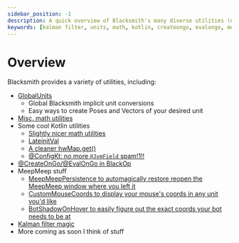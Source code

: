 ```yaml
---
sidebar_position: -1
description: A quick overview of Blacksmith's many diverse utilities (not fully updated)
keywords: [kalman filter, units, math, kotlin, createongo, evalongo, meepmeep]
---
```


# Overview

Blacksmith provides a variety of utilities, including:
 - [GlobalUnits](./global-units)
   - Global Blacksmith implicit unit conversions
   - Easy ways to create Poses and Vectors of your desired unit
 - [Misc. math utilities](./math-utils)
 - Some cool Kotlin utilities
   - [Slightly nicer math utilities](./kt/math-utils-kt)
   - [LateinitVal](./kt/lateinitval)
   - [A cleaner hwMap.get()](./kt/better-hwmap-get)
   - [@ConfigKt: no more `@JvmField` spam!1!!](./kt/configkt)
 - [@CreateOnGo/@EvalOnGo in BlackOp](../black-op/overview)
 - MeepMeep stuff
   - [MeepMeepPersistence to automagically restore reopen the MeepMeep window where you left it](./meepmeep/persistence)
   - [CustomMouseCoords to display your mouse's coords in any unit you'd like](./meepmeep/custom-mouse-coords)
   - [BotShadowOnHover to easily figure out the exact coords your bot needs to be at](./meepmeep/bot-hover)
 - [Kalman filter magic](./kalmanfilters/kalmanfilter-object)
 - More coming as soon I think of stuff
